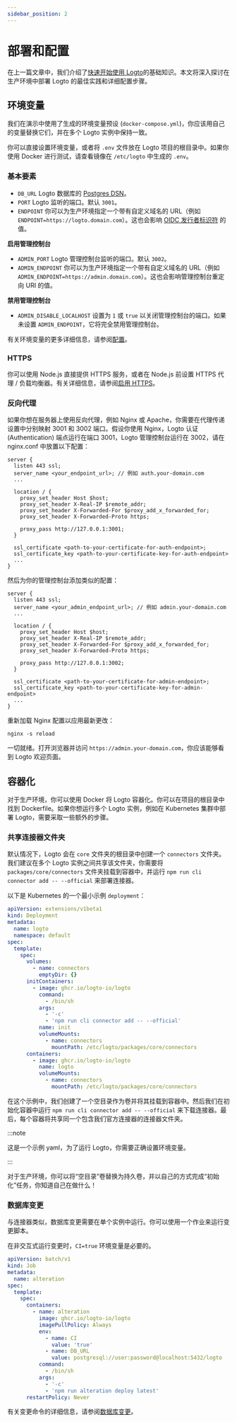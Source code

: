 ```yaml
---
sidebar_position: 2
---
```


# 部署和配置

在上一篇文章中，我们介绍了[快速开始使用 Logto](/logto-oss/get-started-with-oss)的基础知识。本文将深入探讨在生产环境中部署 Logto 的最佳实践和详细配置步骤。

## 环境变量

我们在演示中使用了生成的环境变量预设 (`docker-compose.yml`)，你应该用自己的变量替换它们，并在多个 Logto 实例中保持一致。

你可以直接设置环境变量，或者将 `.env` 文件放在 Logto 项目的根目录中。如果你使用 Docker 进行测试，请查看镜像在 `/etc/logto` 中生成的 `.env`。

### 基本要素

- `DB_URL` Logto 数据库的 [Postgres DSN](https://www.postgresql.org/docs/14/libpq-connect.html#id-1.7.3.8.3.6)。
- `PORT` Logto 监听的端口。默认 `3001`。
- `ENDPOINT` 你可以为生产环境指定一个带有自定义域名的 URL（例如 `ENDPOINT=https://logto.domain.com`）。这也会影响 [OIDC 发行者标识符](https://openid.net/specs/openid-connect-core-1_0.html#IssuerIdentifier) 的值。

**启用管理控制台**

- `ADMIN_PORT` Logto 管理控制台监听的端口。默认 `3002`。
- `ADMIN_ENDPOINT` 你可以为生产环境指定一个带有自定义域名的 URL（例如 `ADMIN_ENDPOINT=https://admin.domain.com`）。这也会影响管理控制台重定向 URI 的值。

**禁用管理控制台**

- `ADMIN_DISABLE_LOCALHOST` 设置为 `1` 或 `true` 以关闭管理控制台的端口。如果未设置 `ADMIN_ENDPOINT`，它将完全禁用管理控制台。

有关环境变量的更多详细信息，请参阅[配置](/concepts/core-service/configuration/)。

### HTTPS

你可以使用 Node.js 直接提供 HTTPS 服务，或者在 Node.js 前设置 HTTPS 代理 / 负载均衡器。有关详细信息，请参阅[启用 HTTPS](/concepts/core-service/configuration/#enabling-https)。

### 反向代理

如果你想在服务器上使用反向代理，例如 Nginx 或 Apache，你需要在代理传递设置中分别映射 3001 和 3002 端口。假设你使用 Nginx，Logto 认证 (Authentication) 端点运行在端口 3001，Logto 管理控制台运行在 3002，请在 nginx.conf 中放置以下配置：

```
server {
  listen 443 ssl;
  server_name <your_endpoint_url>; // 例如 auth.your-domain.com
  ...

  location / {
    proxy_set_header Host $host;
    proxy_set_header X-Real-IP $remote_addr;
    proxy_set_header X-Forwarded-For $proxy_add_x_forwarded_for;
    proxy_set_header X-Forwarded-Proto https;

    proxy_pass http://127.0.0.1:3001;
  }

  ssl_certificate <path-to-your-certificate-for-auth-endpoint>;
  ssl_certificate_key <path-to-your-certificate-key-for-auth-endpoint>
  ...
}
```

然后为你的管理控制台添加类似的配置：

```
server {
  listen 443 ssl;
  server_name <your_admin_endpoint_url>; // 例如 admin.your-domain.com
  ...

  location / {
    proxy_set_header Host $host;
    proxy_set_header X-Real-IP $remote_addr;
    proxy_set_header X-Forwarded-For $proxy_add_x_forwarded_for;
    proxy_set_header X-Forwarded-Proto https;

    proxy_pass http://127.0.0.1:3002;
  }

  ssl_certificate <path-to-your-certificate-for-admin-endpoint>;
  ssl_certificate_key <path-to-your-certificate-key-for-admin-endpoint>
  ...
}
```

重新加载 Nginx 配置以应用最新更改：

```
nginx -s reload
```

一切就绪。打开浏览器并访问 `https://admin.your-domain.com`，你应该能够看到 Logto 欢迎页面。

## 容器化

对于生产环境，你可以使用 Docker 将 Logto 容器化。你可以在项目的根目录中找到 Dockerfile。如果你想运行多个 Logto 实例，例如在 Kubernetes 集群中部署 Logto，需要采取一些额外的步骤。

### 共享连接器文件夹

默认情况下，Logto 会在 `core` 文件夹的根目录中创建一个 `connectors` 文件夹。我们建议在多个 Logto 实例之间共享该文件夹，你需要将 `packages/core/connectors` 文件夹挂载到容器中，并运行 `npm run cli connector add -- --official` 来部署连接器。

以下是 Kubernetes 的一个最小示例 `deployment`：

```yaml
apiVersion: extensions/v1beta1
kind: Deployment
metadata:
  name: logto
  namespace: default
spec:
  template:
    spec:
      volumes:
        - name: connectors
          emptyDir: {}
      initContainers:
        - image: ghcr.io/logto-io/logto
          command:
            - /bin/sh
          args:
            - '-c'
            - 'npm run cli connector add -- --official'
          name: init
          volumeMounts:
            - name: connectors
              mountPath: /etc/logto/packages/core/connectors
      containers:
        - image: ghcr.io/logto-io/logto
          name: logto
          volumeMounts:
            - name: connectors
              mountPath: /etc/logto/packages/core/connectors
```

在这个示例中，我们创建了一个空目录作为卷并将其挂载到容器中。然后我们在初始化容器中运行 `npm run cli connector add -- --official` 来下载连接器。最后，每个容器将共享同一个包含我们官方连接器的连接器文件夹。

:::note

这是一个示例 yaml，为了运行 Logto，你需要正确设置环境变量。

:::

对于生产环境，你可以将“空目录”卷替换为持久卷，并以自己的方式完成“初始化”任务，你知道自己在做什么！

### 数据库变更

与连接器类似，数据库变更需要在单个实例中运行。你可以使用一个作业来运行变更脚本。

在非交互式运行变更时，`CI=true` 环境变量是必要的。

```yaml
apiVersion: batch/v1
kind: Job
metadata:
  name: alteration
spec:
  template:
    spec:
      containers:
        - name: alteration
          image: ghcr.io/logto-io/logto
          imagePullPolicy: Always
          env:
            - name: CI
              value: 'true'
            - name: DB_URL
              value: postgresql://user:password@localhost:5432/logto
          command:
            - /bin/sh
          args:
            - '-c'
            - 'npm run alteration deploy latest'
      restartPolicy: Never
```

有关变更命令的详细信息，请参阅[数据库变更](/logto-oss/using-cli/database-alteration/)。
